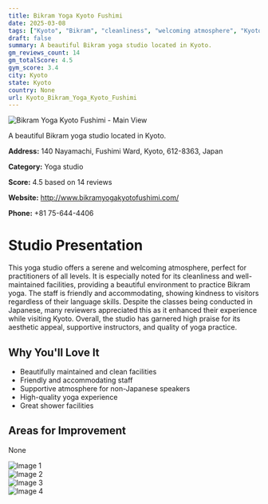 ```yaml
---
title: Bikram Yoga Kyoto Fushimi
date: 2025-03-08
tags: ["Kyoto", "Bikram", "cleanliness", "welcoming atmosphere", "Kyoto"]  
draft: false
summary: A beautiful Bikram yoga studio located in Kyoto.
gm_reviews_count: 14
gm_totalScore: 4.5
gym_score: 3.4
city: Kyoto
state: Kyoto
country: None
url: Kyoto_Bikram_Yoga_Kyoto_Fushimi
---
```


<div className="aspect-[16/9] relative my-8">
  <img 
    src="https://lh5.googleusercontent.com/p/AF1QipOjJFWbtTWy4H6WoZnD61WhALRQ-rdISYK_3kd1=w1920-h1080-k-no"
    alt="Bikram Yoga Kyoto Fushimi - Main View"
    className="object-cover absolute inset-0 w-full h-full rounded-lg"
  />
</div>

A beautiful Bikram yoga studio located in Kyoto.

**Address:** 140 Nayamachi, Fushimi Ward, Kyoto, 612-8363, Japan

**Category:** Yoga studio

**Score:** 4.5 based on 14 reviews

**Website:** http://www.bikramyogakyotofushimi.com/

**Phone:** +81 75-644-4406

# Studio Presentation

This yoga studio offers a serene and welcoming atmosphere, perfect for practitioners of all levels. It is especially noted for its cleanliness and well-maintained facilities, providing a beautiful environment to practice Bikram yoga. The staff is friendly and accommodating, showing kindness to visitors regardless of their language skills. Despite the classes being conducted in Japanese, many reviewers appreciated this as it enhanced their experience while visiting Kyoto. Overall, the studio has garnered high praise for its aesthetic appeal, supportive instructors, and quality of yoga practice.



## Why You'll Love It

- Beautifully maintained and clean facilities
- Friendly and accommodating staff
- Supportive atmosphere for non-Japanese speakers
- High-quality yoga experience
- Great shower facilities

## Areas for Improvement

None

<div className="grid grid-cols-1 xl:grid-cols-2 gap-4 my-8">
<div className="aspect-[4/3] relative"><img src="https://lh5.googleusercontent.com/p/AF1QipN9wcSL63NIDa0B7b_ITs4QeZu8YWyJDxFsMKEA=w1920-h1080-k-no" alt="Image 1" className="object-cover absolute inset-0 w-full h-full rounded-lg" /></div>
<div className="aspect-[4/3] relative"><img src="https://lh5.googleusercontent.com/p/AF1QipNhJXAhMe4t4r36QrCHOSOgqgeo7TV_XPzuK5Hc=w1920-h1080-k-no" alt="Image 2" className="object-cover absolute inset-0 w-full h-full rounded-lg" /></div>
<div className="aspect-[4/3] relative"><img src="https://lh5.googleusercontent.com/p/AF1QipN-KSWtmjljzkelOgJ1ihctwqWSH9yb0QB8qLiD=w1920-h1080-k-no" alt="Image 3" className="object-cover absolute inset-0 w-full h-full rounded-lg" /></div>
<div className="aspect-[4/3] relative"><img src="https://lh3.googleusercontent.com/p/AF1QipOD6Z_YWuJaMnoEKE1jAQ3h1xJUdMvcuCrqemSh=w1920-h1080-k-no-pi-0-ya281.49594-ro-0-fo100" alt="Image 4" className="object-cover absolute inset-0 w-full h-full rounded-lg" /></div>
</div>